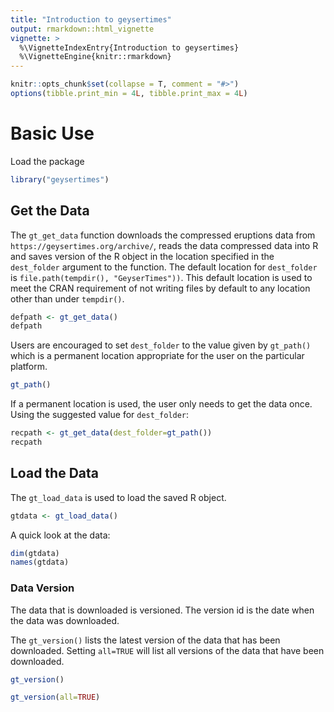 ```yaml
---
title: "Introduction to geysertimes"
output: rmarkdown::html_vignette
vignette: >
  %\VignetteIndexEntry{Introduction to geysertimes}
  %\VignetteEngine{knitr::rmarkdown}
---
```


```r
knitr::opts_chunk$set(collapse = T, comment = "#>")
options(tibble.print_min = 4L, tibble.print_max = 4L)
```

# Basic Use

Load the package
```r
library("geysertimes")
```

## Get the Data

The `gt_get_data` function downloads the compressed eruptions data
from `https://geysertimes.org/archive/`,
reads the data compressed data into R
and saves version of the R object
in the location specified
in the `dest_folder` argument to the function.
The default location for `dest_folder` is
`file.path(tempdir(), "GeyserTimes"))`.
This default location is used to meet the CRAN requirement of
not writing files by default to any location other than under `tempdir()`.

```r
defpath <- gt_get_data()
defpath
```

Users are encouraged to set `dest_folder` to the value given by
`gt_path()` which is a permanent location appropriate for the
user on the particular platform.

```r
gt_path()
```

If a permanent location is used, the user only needs to get the
data once.
Using the suggested value for `dest_folder`:
```r
recpath <- gt_get_data(dest_folder=gt_path())
recpath
```

## Load the Data

The `gt_load_data` is used to load the saved R object.

```r
gtdata <- gt_load_data()
```

A quick look at the data:
```r
dim(gtdata)
names(gtdata)
```

### Data Version
The data that is downloaded is versioned.
The version id is the date when the data was downloaded.

The `gt_version()` lists the latest version of the data that
has been downloaded.
Setting `all=TRUE` will list all versions of the data that have been
downloaded.

```r
gt_version()
```

```r
gt_version(all=TRUE)
```

